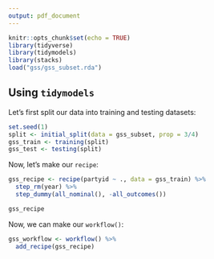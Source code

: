 ```yaml
---
output: pdf_document
---
```


```r
knitr::opts_chunk$set(echo = TRUE)
library(tidyverse)
library(tidymodels)
library(stacks)
load("gss/gss_subset.rda")
```

## Using `tidymodels`

Let's first split our data into training and testing datasets:
```r
set.seed(1)
split <- initial_split(data = gss_subset, prop = 3/4)
gss_train <- training(split)
gss_test <- testing(split)
```

Now, let's make our `recipe`:
```r
gss_recipe <- recipe(partyid ~ ., data = gss_train) %>%
  step_rm(year) %>%
  step_dummy(all_nominal(), -all_outcomes())

gss_recipe
```

Now, we can make our `workflow()`:
```r
gss_workflow <- workflow() %>%
  add_recipe(gss_recipe)
```



